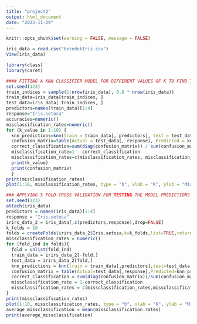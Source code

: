 ```yaml
---
title: "project2"
output: html_document
date: "2023-11-29"
---
```


```r
knitr::opts_chunk$set(warning = FALSE, message = FALSE)
```



```r
iris_data = read.csv("bezedekIris.csv")
View(iris_data)
```

```r
library(class)
library(caret)
```

```r
#### FITTING A KNN CLASSIFIER MODEL FOR DIFFERENT VALUES OF K TO FIND THE BEST K WITH LEAST MISCLASSIFICATION RATE
set.seed(123)
train_indices = sample(1:nrow(iris_data), 0.8 * nrow(iris_data))
train_data=iris_data[train_indices, ]
test_data=iris_data[-train_indices, ]
predictors=names(train_data)[1:4]
response="Iris.setosa"
accuracies=numeric()
misclassification_rates=numeric()
for (k_value in 1:10) {
  knn_predictions=knn(train = train_data[, predictors], test = test_data[, predictors], cl = train_data[, response], k = k_value)
  confusion_matrix=table(Actual = test_data[, response], Predicted = knn_predictions)
  correct_classification=sum(diag(confusion_matrix)) / sum(confusion_matrix)
  misclassification_rate=1 - correct_classification
  misclassification_rates=c(misclassification_rates, misclassification_rate)
  print(k_value)
  print(confusion_matrix)
  }
print(misclassification_rates)
plot(1:10, misclassification_rates, type = "b", xlab = "K", ylab = "Misclassification Rate", main = "Misclassification rate for k values")
```

```r
### APPLYING 5 FOLD CROSS VALIDATION FOR TESTING THE MODEL PREDICTIONS
set.seed(123)
attach(iris_data)
predictors = names(iris_data)[1:4]
response = "Iris.setosa"
irirs_data_2 = iris_data[,c(predictors,response),drop=FALSE]
k_folds = 10
folds = createFolds(irirs_data_2$Iris.setosa,k=k_folds,list=TRUE,returnTrain = FALSE)
missclassification_rates = numeric()
for (fold_ind in folds){
  fold = unlist(fold_ind)
  train_data = irirs_data_2[-fold,]
  test_data = irirs_data_2[fold,]
  knn_predictions = knn(train = train_data[,predictors],test=test_data[,predictors],cl=train_data[,response],k=3)
  confusion_matrix = table(Actual=test_data[,response],Predicted=knn_predictions)
  correct_classification = sum(diag(confusion_matrix))/sum(confusion_matrix)
  missclassification_rate = 1-correct_classification
  missclassification_rates = c(missclassification_rates,missclassification_rate)
}
print(missclassification_rates)
plot(1:10, missclassification_rates, type = "b", xlab = "K", ylab = "Misclassification Rate", main = "Misclassification rate for k folds")
average_missclassification = mean(missclassification_rates)
print(average_missclassification)
```

